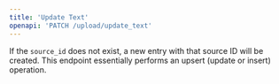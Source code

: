 ```yaml
---
title: 'Update Text'
openapi: 'PATCH /upload/update_text'
---
```

If the `source_id` does not exist, a new entry with that source ID will be created. This endpoint essentially performs an upsert (update or insert) operation.


